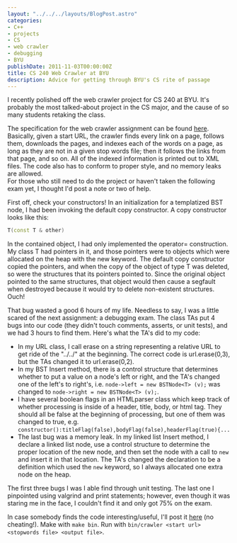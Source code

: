 ```yaml
---
layout: "../../../layouts/BlogPost.astro"
categories:
- C++
- projects
- CS
- web crawler
- debugging
- BYU
publishDate: 2011-11-03T00:00:00Z
title: CS 240 Web Crawler at BYU
description: Advice for getting through BYU's CS rite of passage
---
```


I recently polished off the web crawler project for CS 240 at BYU. It's probably the most talked-about project in the CS major, and the cause of so many students retaking the class.

The specification for the web crawler assignment can be found [here](http://students.cs.byu.edu/~cs240ta/fall2011/projects/crawler/). Basically, given a start URL, the crawler finds every link on a page, follows them, downloads the pages, and indexes each of the words on a page, as long as they are not in a given stop words file; then it follows the links from that page, and so on. All of the indexed information is printed out to XML files. The code also has to conform to proper style, and no memory leaks are allowed.<br />For those who still need to do the project or haven't taken the following exam yet, I thought I'd post a note or two of help.

First off, check your constructors! In an initialization for a templatized BST node, I had been invoking the default copy constructor. A copy constructor looks like this:

```cpp
T(const T & other)
```

In the contained object, I had only implemented the operator= construction. My class T had pointers in it, and those pointers were to objects which were allocated on the heap with the new keyword. The default copy constructor copied the pointers, and when the copy of the object of type T was deleted, so were the structures that its pointers pointed to. Since the original object pointed to the same structures, that object would then cause a segfault when destroyed because it would try to delete non-existent structures. Ouch!

That bug wasted a good 6 hours of my life. Needless to say, I was a little scared of the next assignment: a debugging exam. The class TAs put 4 bugs into our code (they didn't touch comments, asserts, or unit tests), and we had 3 hours to find them. Here's what the TA's did to my code:

 * In my URL class, I call erase on a string representing a relative URL to get ride of the "../../" at the beginning. The correct code is url.erase(0,3), but the TAs changed it to url.erase(0,2).
 * In my BST Insert method, there is a control structure that determines whether to put a value on a node's left or right, and the TA's changed one of the left's to right's, i.e. `node->left = new BSTNode<T> (v);` was changed to `node->right = new BSTNode<T> (v);`.
 * I have several boolean flags in an HTMLparser class which keep track of whether processing is inside of a header, title, body, or html tag. They should all be false at the beginning of processing, but one of them was changed to true, e.g. `constructor():titleFlag(false),bodyFlag(false),headerFlag(true){...`
 * The last bug was a memory leak. In my linked list Insert method, I declare a linked list node, use a control structure to determine the proper location of the new node, and then set the node with a call to `new` and insert it in that location. The TA's changed the declaration to be a definition which used the `new` keyword, so I always allocated one extra node on the heap.

The first three bugs I was I able find through unit testing. The last one I pinpointed using valgrind and print statements; however, even though it was staring me in the face, I couldn't find it and only got 75% on the exam.

In case somebody finds the code interesting/useful, I'll post it [here](https://sites.google.com/site/complingfiles/files/crawler.7z?attredirects=0&d=1) (no cheating!). Make with `make bin`. Run with `bin/crawler <start url> <stopwords file> <output file>`.
